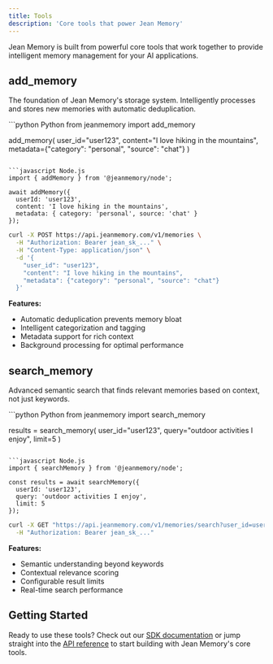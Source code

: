 ```yaml
---
title: Tools
description: 'Core tools that power Jean Memory'
---
```


Jean Memory is built from powerful core tools that work together to provide intelligent memory management for your AI applications.

## add_memory

The foundation of Jean Memory's storage system. Intelligently processes and stores new memories with automatic deduplication.

<CodeGroup>
```python Python
from jeanmemory import add_memory

add_memory(
    user_id="user123",
    content="I love hiking in the mountains",
    metadata={"category": "personal", "source": "chat"}
)
```

```javascript Node.js
import { addMemory } from '@jeanmemory/node';

await addMemory({
  userId: 'user123',
  content: 'I love hiking in the mountains',
  metadata: { category: 'personal', source: 'chat' }
});
```

```bash REST API
curl -X POST https://api.jeanmemory.com/v1/memories \
  -H "Authorization: Bearer jean_sk_..." \
  -H "Content-Type: application/json" \
  -d '{
    "user_id": "user123",
    "content": "I love hiking in the mountains",
    "metadata": {"category": "personal", "source": "chat"}
  }'
```
</CodeGroup>

**Features:**
- Automatic deduplication prevents memory bloat
- Intelligent categorization and tagging
- Metadata support for rich context
- Background processing for optimal performance

## search_memory

Advanced semantic search that finds relevant memories based on context, not just keywords.

<CodeGroup>
```python Python
from jeanmemory import search_memory

results = search_memory(
    user_id="user123",
    query="outdoor activities I enjoy",
    limit=5
)
```

```javascript Node.js
import { searchMemory } from '@jeanmemory/node';

const results = await searchMemory({
  userId: 'user123',
  query: 'outdoor activities I enjoy',
  limit: 5
});
```

```bash REST API
curl -X GET "https://api.jeanmemory.com/v1/memories/search?user_id=user123&query=outdoor%20activities%20I%20enjoy&limit=5" \
  -H "Authorization: Bearer jean_sk_..."
```
</CodeGroup>

**Features:**
- Semantic understanding beyond keywords
- Contextual relevance scoring
- Configurable result limits
- Real-time search performance

## Getting Started

Ready to use these tools? Check out our [SDK documentation](/sdk/react) or jump straight into the [API reference](/api/authentication) to start building with Jean Memory's core tools.
